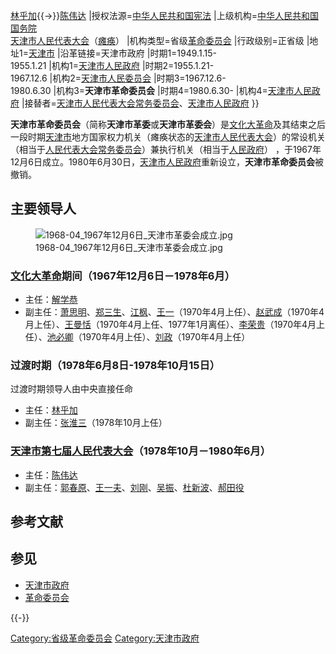 {{Infobox PRCG
|机构名称=天津市革命委员会
|标志1=National Emblem of the People's Republic of China.svg
|职位1=[[天津市市长|主任]]
|人员1=[[解学恭|解学恭]]{{→}}[[林乎加|林乎加]]{{→}}[[陈伟达|陈伟达]]
|授权法源=[[s:中华人民共和国宪法/1975年|中华人民共和国宪法]]
|上级机构=[[中华人民共和国国务院|中华人民共和国国务院]]<br>[[天津市人民代表大会|天津市人民代表大会]]（[[文化大革命|瘫痪]]）
|机构类型=省级[[革命委员会|革命委员会]]
|行政级别=正省级
|地址1=[[天津市|天津市]]
|沿革链接=天津市政府
|时期1=1949.1.15-<br>1955.1.21
|机构1=[[天津市人民政府|天津市人民政府]]
|时期2=1955.1.21-<br>1967.12.6
|机构2=[[天津市人民委员会|天津市人民委员会]]
|时期3=1967.12.6-<br>1980.6.30
|机构3='''天津市革命委员会'''
|时期4=1980.6.30-
|机构4=[[天津市人民政府|天津市人民政府]]
|接替者=[[天津市人民代表大会常务委员会|天津市人民代表大会常务委员会]]、[[天津市人民政府|天津市人民政府]]
}}

'''天津市革命委员会'''（简称'''天津市革委'''或'''天津市革委会'''）是[[文化大革命|文化大革命]]及其结束之后一段时期[[天津市|天津市]]地方国家权力机关（瘫痪状态的[[天津市人民代表大会|天津市人民代表大会]]）的常设机关（相当于[[人民代表大会常务委员会|人民代表大会常务委员会]]）兼执行机关（相当于[[人民政府|人民政府]]） ，于1967年12月6日成立。1980年6月30日，[[天津市人民政府|天津市人民政府]]重新设立，'''天津市革命委员会'''被撤销。

== 主要领导人 ==
[[File:1968-04_1967年12月6日_天津市革委会成立.jpg|thumb]]
=== [[文化大革命|文化大革命]]期间（1967年12月6日－1978年6月） ===
*主任：[[解学恭|解学恭]]
*副主任：[[萧思明|萧思明]]、[[郑三生|郑三生]]、[[江枫_(天津市革命委员会副主任)|江枫]]、[[王一|王一]]（1970年4月上任）、[[赵武成|赵武成]]（1970年4月上任）、[[王曼恬|王曼恬]]（1970年4月上任、1977年1月离任）、[[李荣贵|李荣贵]]（1970年4月上任）、[[池必卿|池必卿]]（1970年4月上任）、[[刘政_(天津市革命委员会副主任)|刘政]]（1970年4月上任）

=== 过渡时期（1978年6月8日-1978年10月15日） ===
过渡时期领导人由中央直接任命
*主任：[[林乎加|林乎加]]
*副主任：[[张淮三|张淮三]]（1978年10月上任）

=== [[天津市第七届人民代表大会|天津市第七届人民代表大会]]（1978年10月－1980年6月） ===
*主任：[[陈伟达|陈伟达]]
*副主任：[[郭春原|郭春原]]、[[王一夫|王一夫]]、[[刘刚_(天津市革命委员会副主任)|刘刚]]、[[吴振|吴振]]、[[杜新波|杜新波]]、[[郝田役|郝田役]]

== 参考文献 ==
{{Reflist}}

== 参见 ==
{{Portal box|中华人民共和国|天津}}
* [[天津市政府|天津市政府]]
* [[革命委员会_(文革)|革命委员会]]

{{-}}
{{Serial|先前機關|[[天津市人民委员会|天津市人民委员会]]|[[天津市|天津市]][[天津市政府|市级国家行政机关]]<br />1967年12月6日－1980年6月30日|後繼機關|[[天津市人民政府|天津市人民政府]]}}
{{天津市市长|nocat}}

[[Category:省级革命委员会|Category:省级革命委员会]]
[[Category:天津市政府|Category:天津市政府]]